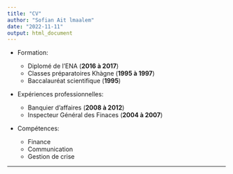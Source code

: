---
title: "CV"
author: "Sofian Ait lmaalem"
date: "2022-11-11"
output: html_document
---

*   Formation:

    * Diplomé de l'ENA (**2016 à 2017**)
    * Classes préparatoires Khàgne (**1995 à 1997**)
    * Baccalauréat scientifique (**1995**)
    

*   Expériences professionnelles:

    * Banquier d'affaires (**2008 à 2012**)
    * Inspecteur Général des Finaces (**2004 à 2007**)

  
*   Compétences:

    * Finance
    * Communication
    * Gestion de crise

-----------------------------------------------------------------------------

